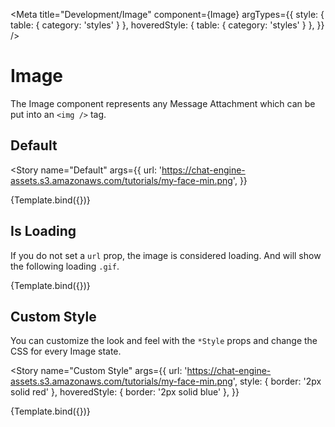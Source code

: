 
<Meta
  title="Development/Image"
  component={Image}
  argTypes={{
    style: { table: { category: 'styles' } },
    hoveredStyle: { table: { category: 'styles' } },
  }}
/>


# Image

The Image component represents any Message Attachment which can be put into an `<img />` tag.

## Default

<Story
  name="Default"
  args={{
    url:
      'https://chat-engine-assets.s3.amazonaws.com/tutorials/my-face-min.png',
  }}
>
  {Template.bind({})}
</Story>

<ArgsTable story="Default" />

## Is Loading

If you do not set a `url` prop, the image is considered loading. And will show the following loading `.gif`.

<Story name="Is Loading" args={{}}>
  {Template.bind({})}
</Story>

## Custom Style

You can customize the look and feel with the `*Style` props and change the CSS for every Image state.

<Story
  name="Custom Style"
  args={{
    url:
      'https://chat-engine-assets.s3.amazonaws.com/tutorials/my-face-min.png',
    style: { border: '2px solid red' },
    hoveredStyle: { border: '2px solid blue' },
  }}
>
  {Template.bind({})}
</Story>
